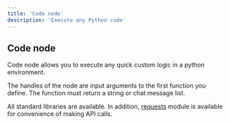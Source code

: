 ```yaml
---
title: 'Code node'
description: 'Execute any Python code'
---
```


## Code node

Code node allows you to execute any quick custom logic in a python environment.

The handles of the node are input arguments to the first function you define.
The function must return a string or chat message list.

All standard libraries are available.
In addition, [requests](https://pypi.org/project/requests/) module is available for convenience of making API calls.